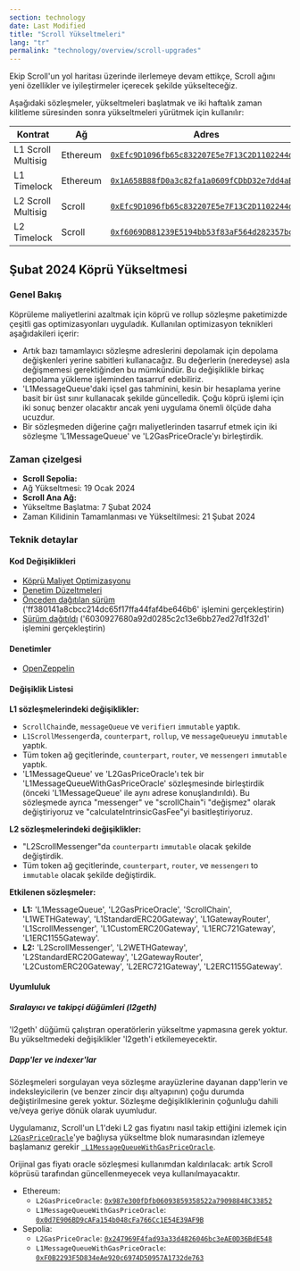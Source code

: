 ```yaml
---
section: technology
date: Last Modified
title: "Scroll Yükseltmeleri"
lang: "tr"
permalink: "technology/overview/scroll-upgrades"
---
```


Ekip Scroll'un yol haritası üzerinde ilerlemeye devam ettikçe, Scroll ağını yeni özellikler ve iyileştirmeler içerecek şekilde yükselteceğiz.

Aşağıdaki sözleşmeler, yükseltmeleri başlatmak ve iki haftalık zaman kilitleme süresinden sonra yükseltmeleri yürütmek için kullanılır:

| Kontrat         | Ağ                                                      | Adres | 
| ------------------------ | ------- | - | 
| L1 Scroll Multisig | Ethereum| [`0xEfc9D1096fb65c832207E5e7F13C2D1102244dbe`](https://etherscan.io/address/0xEfc9D1096fb65c832207E5e7F13C2D1102244dbe)| 
| L1 Timelock |  Ethereum| [`0x1A658B88fD0a3c82fa1a0609fCDbD32e7dd4aB9C`](https://etherscan.io/address/0x1A658B88fD0a3c82fa1a0609fCDbD32e7dd4aB9C)| 
| L2 Scroll Multisig | Scroll| [`0xEfc9D1096fb65c832207E5e7F13C2D1102244dbe`](https://scrollscan.com/address/0xEfc9D1096fb65c832207E5e7F13C2D1102244dbe)|
| L2 Timelock | Scroll | [`0xf6069DB81239E5194bb53f83aF564d282357bc99`](https://scrollscan.com/address/0xf6069DB81239E5194bb53f83aF564d282357bc99)|

## Şubat 2024 Köprü Yükseltmesi

### Genel Bakış

Köprüleme maliyetlerini azaltmak için köprü ve rollup sözleşme paketimizde çeşitli gas optimizasyonları uyguladık. Kullanılan optimizasyon teknikleri aşağıdakileri içerir:

- Artık bazı tamamlayıcı sözleşme adreslerini depolamak için depolama değişkenleri yerine sabitleri kullanacağız. Bu değerlerin (neredeyse) asla değişmemesi gerektiğinden bu mümkündür. Bu değişiklikle birkaç depolama yükleme işleminden tasarruf edebiliriz.
- 'L1MessageQueue'daki içsel gas tahminini, kesin bir hesaplama yerine basit bir üst sınır kullanacak şekilde güncelledik. Çoğu köprü işlemi için iki sonuç benzer olacaktır ancak yeni uygulama önemli ölçüde daha ucuzdur.
- Bir sözleşmeden diğerine çağrı maliyetlerinden tasarruf etmek için iki sözleşme 'L1MessageQueue' ve 'L2GasPriceOracle'yı birleştirdik.

### Zaman çizelgesi


- **Scroll Sepolia:**
- Ağ Yükseltmesi: 19 Ocak 2024
- **Scroll Ana Ağ:**
- Yükseltme Başlatma: 7 Şubat 2024
- Zaman Kilidinin Tamamlanması ve Yükseltilmesi: 21 Şubat 2024


### Teknik detaylar

#### Kod Değişiklikleri
- [Köprü Maliyet Optimizasyonu](https://github.com/scroll-tech/scroll/pull/1011)
- [Denetim Düzeltmeleri](https://github.com/scroll-tech/scroll/pulls?q=OZ+is%3Apr+created%3A2024-01-27..2024-02-10)
- [Önceden dağıtılan sürüm](https://github.com/scroll-tech/scroll/tree/ff380141a8cbcc214dc65f17ffa44faf4be646b6) ('ff380141a8cbcc214dc65f17ffa44faf4be646b6' işlemini gerçekleştirin)
- [Sürüm dağıtıldı](https://github.com/scroll-tech/scroll/tree/6030927680a92d0285c2c13e6bb27ed27d1f32d1) ('6030927680a92d0285c2c13e6bb27ed27d1f32d1' işlemini gerçekleştirin)

#### Denetimler

- [OpenZeppelin](https://blog.openzeppelin.com/scroll-bridge-gas-optimizations-audit)

#### Değişiklik Listesi

**L1 sözleşmelerindeki değişiklikler:**

- `ScrollChain`de, `messageQueue` ve `verifier`ı `immutable` yaptık.
- `L1ScrollMessenger`da, `counterpart`, `rollup`, ve `messageQueue`yu `immutable` yaptık.
- Tüm token ağ geçitlerinde, `counterpart`, `router`, ve `messenger`ı `immutable` yaptık.
- 'L1MessageQueue' ve 'L2GasPriceOracle'ı tek bir 'L1MessageQueueWithGasPriceOracle' sözleşmesinde birleştirdik (önceki 'L1MessageQueue' ile aynı adrese konuşlandırıldı). Bu sözleşmede ayrıca "messenger" ve "scrollChain"i "değişmez" olarak değiştiriyoruz ve "calculateIntrinsicGasFee"yi basitleştiriyoruz.

**L2 sözleşmelerindeki değişiklikler:**

- "L2ScrollMessenger"da `counterpart`ı `immutable` olacak şekilde değiştirdik.
- Tüm token ağ geçitlerinde, `counterpart`, `router`, ve `messenger`ı to `immutable` olacak şekilde değiştirdik.

**Etkilenen sözleşmeler:**

- **L1:** 'L1MessageQueue', 'L2GasPriceOracle', 'ScrollChain', 'L1WETHGateway', 'L1StandardERC20Gateway', 'L1GatewayRouter', 'L1ScrollMessenger', 'L1CustomERC20Gateway', 'L1ERC721Gateway', 'L1ERC1155Gateway'.
- **L2:** 'L2ScrollMessenger', 'L2WETHGateway', 'L2StandardERC20Gateway', 'L2GatewayRouter', 'L2CustomERC20Gateway', 'L2ERC721Gateway', 'L2ERC1155Gateway'.

#### Uyumluluk

##### Sıralayıcı ve takipçi düğümleri (l2geth)

'l2geth' düğümü çalıştıran operatörlerin yükseltme yapmasına gerek yoktur. Bu yükseltmedeki değişiklikler 'l2geth'i etkilemeyecektir.

##### Dapp'ler ve indexer'lar

Sözleşmeleri sorgulayan veya sözleşme arayüzlerine dayanan dapp'lerin ve indeksleyicilerin (ve benzer zincir dışı altyapının) çoğu durumda değiştirilmesine gerek yoktur. Sözleşme değişikliklerinin çoğunluğu dahili ve/veya geriye dönük olarak uyumludur.

Uygulamanız, Scroll'un L1'deki L2 gas fiyatını nasıl takip ettiğini izlemek için [`L2GasPriceOracle`](https://etherscan.io/address/0x987e300fDfb06093859358522a79098848C33852)'ye bağlıysa yükseltme blok numarasından izlemeye başlamanız gerekir [` L1MessageQueueWithGasPriceOracle`](https://etherscan.io/address/0x0d7E906BD9cAFa154b048cFa766Cc1E54E39AF9B).

Orijinal gas fiyatı oracle sözleşmesi kullanımdan kaldırılacak: artık Scroll köprüsü tarafından güncellenmeyecek veya kullanılmayacaktır.

- Ethereum:
	- `L2GasPriceOracle`: [`0x987e300fDfb06093859358522a79098848C33852`](https://etherscan.io/address/0x987e300fDfb06093859358522a79098848C33852)
	- `L1MessageQueueWithGasPriceOracle`: [`0x0d7E906BD9cAFa154b048cFa766Cc1E54E39AF9B`](https://etherscan.io/address/0x0d7E906BD9cAFa154b048cFa766Cc1E54E39AF9B)
- Sepolia:
	- `L2GasPriceOracle`: [`0x247969F4fad93a33d4826046bc3eAE0D36BdE548`](https://sepolia.etherscan.io/address/0x247969F4fad93a33d4826046bc3eAE0D36BdE548)
	- `L1MessageQueueWithGasPriceOracle`: [`0xF0B2293F5D834eAe920c6974D50957A1732de763`](https://sepolia.etherscan.io/address/0xF0B2293F5D834eAe920c6974D50957A1732de763)